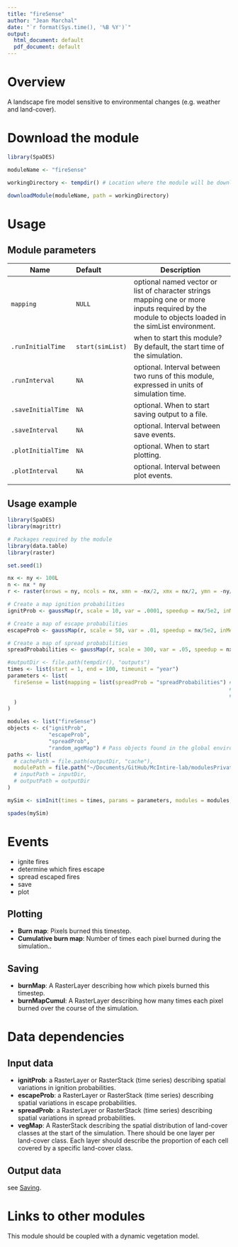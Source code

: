 ---
title: "fireSense"
author: "Jean Marchal"
date: "`r format(Sys.time(), '%B %Y')`"
output:
  html_document: default
  pdf_document: default
---

# Overview
A landscape fire model sensitive to environmental changes (e.g. weather and land-cover).

# Download the module
```{r download module, eval = FALSE, echo = TRUE}
library(SpaDES)

moduleName <- "fireSense"

workingDirectory <- tempdir() # Location where the module will be downloaded

downloadModule(moduleName, path = workingDirectory)
```

# Usage
## Module parameters
Name|Default|Description
----|:-------|---------------------------------------------------------------------
`mapping`|`NULL`|optional named vector or list of character strings mapping one or more inputs required by the module to objects loaded in the simList environment.
`.runInitialTime`|`start(simList)`|when to start this module? By default, the start time of the simulation.
`.runInterval`|`NA`|optional. Interval between two runs of this module, expressed in units of simulation time.
`.saveInitialTime`|`NA`|optional. When to start saving output to a file.
`.saveInterval`|`NA`|optional. Interval between save events.
`.plotInitialTime`|`NA`|optional. When to start plotting.
`.plotInterval`|`NA`|optional. Interval between plot events.
|||

## Usage example
```{r module usage example, eval = FALSE}
library(SpaDES)
library(magrittr)

# Packages required by the module
library(data.table)
library(raster)

set.seed(1)

nx <- ny <- 100L
n <- nx * ny
r <- raster(nrows = ny, ncols = nx, xmn = -nx/2, xmx = nx/2, ymn = -ny/2, ymx = ny/2)

# Create a map ignition probabilities
ignitProb <- gaussMap(r, scale = 10, var = .0001, speedup = nx/5e2, inMemory = TRUE)

# Create a map of escape probabilities
escapeProb <- gaussMap(r, scale = 50, var = .01, speedup = nx/5e2, inMemory = TRUE)

# Create a map of spread probabilities
spreadProbabilities <- gaussMap(r, scale = 300, var = .05, speedup = nx/5e2, inMemory = TRUE)

#outputDir <- file.path(tempdir(), "outputs")
times <- list(start = 1, end = 100, timeunit = "year")
parameters <- list(
  fireSense = list(mapping = list(spreadProb = "spreadProbabilities") # One can use mapping to map data objects in the
                                                                      # simList environment to data required by the module.
                                                                      # Here random_ageMap is mapped to ageMap.  
  )
)

modules <- list("fireSense")
objects <- c("ignitProb",
             "escapeProb",
             "spreadProb",
             "random_ageMap") # Pass objects found in the global environment to the simList environment
paths <- list(
  # cachePath = file.path(outputDir, "cache"),
  modulePath = file.path("~/Documents/GitHub/McIntire-lab/modulesPrivate/") ## TODO: change this to tempdir()
  # inputPath = inputDir,
  # outputPath = outputDir
)

mySim <- simInit(times = times, params = parameters, modules = modules, objects = objects, paths = paths)

spades(mySim)
```

# Events
- ignite fires
- determine which fires escape
- spread escaped fires
- save
- plot

## Plotting
- **Burn map**: Pixels burned this timestep.
- **Cumulative burn map**: Number of times each pixel burned during the simulation..

## Saving
- **burnMap**: A RasterLayer describing how which pixels burned this timestep.
- **burnMapCumul**: A RasterLayer describing how many times each pixel burned over the course of the simulation.


# Data dependencies
## Input data
- **ignitProb**: a RasterLayer or RasterStack (time series) describing spatial variations in ignition probabilities.
- **escapeProb**: a RasterLayer or RasterStack (time series) describing spatial variations in escape probabilities.
- **spreadProb**: a RasterLayer or RasterStack (time series) describing spatial variations in spread probabilities.
- **vegMap**: A RasterStack describing the spatial distribution of land-cover classes at the start of the simulation. There should be one layer per land-cover class. Each layer should describe the proportion of each cell covered by a specific land-cover class.

## Output data
see [Saving](#saving).

# Links to other modules
This module should be coupled with a dynamic vegetation model.

